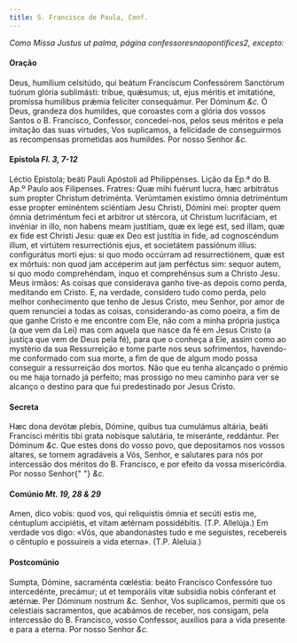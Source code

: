 ```yaml
---
title: S. Francisco de Paula, Conf.
---
```


<em>Como Missa Justus ut palma, página confessoresnaopontifices2, excepto:</em>


#### Oração
<div class="grid grid-cols-2 gap-5">
  <span class="text-justify">
    Deus, humílium celsitúdo, qui beátum Francíscum Confessórem Sanctórum tuórum
    glória sublimásti: tríbue, quǽsumus; ut, ejus méritis et imitatióne,
    promíssa humílibus prǽmia felíciter consequámur. Per Dóminum <em>&c.</em>
  </span>
  <span class="text-justify">
    Ó Deus, grandeza dos humildes, que coroastes com a glória dos vossos Santos
    o B. Francisco, Confessor, concedei-nos, pelos seus méritos e pela imitação
    das suas virtudes, Vos suplicamos, a felicidade de conseguirmos as
    recompensas prometidas aos humildes. Por nosso Senhor <em>&c.</em>
  </span>
</div>

<h4 class="text-center">
  Epístola <em>Fl. 3, 7-12</em>
</h4>
<div class="grid grid-cols-2 gap-5">
  <span class="text-justify">
    Léctio Epistola; beáti Pauli Apóstoli ad Philippénses.
  </span>
  <span class="text-justify">
    Lição da Ep.ª do B. Ap.º Paulo aos Filipenses.
  </span>
  <span class="text-justify">
    Fratres: Quæ mihi fuérunt lucra, hæc arbitrátus sum propter Christum
    detriménta. Verúmtamen exístimo ómnia detriméntum esse propter eminéntem
    sciéntiam Jesu Christi, Dómini mei: propter quem ómnia detriméntum feci et
    arbitror ut stércora, ut Christum lucrifáciam, et invéniar in illo, non
    habens meam justítiam, quæ ex lege est, sed illam, quæ ex fide est Christi
    Jesu: quæ ex Deo est justítia in fide, ad cognoscéndum illum, et virtútem
    resurrectiónis ejus, et societátem passiónum illíus: configurátus morti
    ejus: si quo modo occúrram ad resurrectiónem, quæ est ex mórtuis: non quod
    jam accéperim aut jam perféctus sim: sequor autem, si quo modo comprehéndam,
    inquo et comprehénsus sum a Christo Jesu.
  </span>
  <span class="text-justify">
    Meus irmãos: As coisas que considerava ganho tive-as depois como perda,
    meditando em Cristo. E, na verdade, considero tudo como perda, pelo melhor
    conhecimento que tenho de Jesus Cristo, meu Senhor, por amor de quem
    renunciei a todas as coisas, considerando-as como poeira, a fim de que ganhe
    Cristo e me encontre com Ele, não com a minha própria justiça (a que vem da
    Lei) mas com aquela que nasce da fé em Jesus Cristo (a justiça que vem de
    Deus pela fé), para que o conheça a Ele, assim como ao mystério da sua
    Ressurreição e tome parte nos seus sofrimentos, havendo-me conformado com
    sua morte, a fim de que de algum modo possa conseguir a ressurreição dos
    mortos. Não que eu tenha alcançado o prémio ou me haja tornado já perfeito;
    mas prossigo no meu caminho para ver se alcanço o destino para que fui
    predestinado por Jesus Cristo.
  </span>
</div>


#### Secreta
<div class="grid grid-cols-2 gap-5">
  <span class="text-justify">
    Hæc dona devótæ plebis, Dómine, quibus tua cumulámus altária, beáti
    Francísci méritis tibi grata nobísque salutária, te miseránte, reddántur.
    Per Dóminum <em>&c.</em>
  </span>
  <span class="text-justify">
    Que estes dons do vosso povo, que depositamos nos vossos altares, se tornem
    agradáveis a Vós, Senhor, e salutares para nós por intercessão dos méritos
    do B. Francisco, e por efeito da vossa misericórdia. Por nosso Senhor{" "}
    <em>&c.</em>
  </span>
</div>

<h4 class="text-center">
  Comúnio <em>Mt. 19, 28 & 29</em>
</h4>
<div class="grid grid-cols-2 gap-5">
  <span class="text-justify">
    Amen, dico vobis: quod vos, qui reliquístis ómnia et secúti estis me,
    céntuplum accipiétis, et vitam ætérnam possidébitis. (T.P. Allelúja.)
  </span>
  <span class="text-justify">
    Em verdade vos digo: «Vós, que abandonastes tudo e me seguistes, recebereis
    o cêntuplo e possuireis a vida eterna». (T.P. Aleluia.)
  </span>
</div>


#### Postcomúnio
<div class="grid grid-cols-2 gap-5">
  <span class="text-justify">
    Sumpta, Dómine, sacraménta cœléstia: beáto Francísco Confessóre tuo
    intercedénte, precámur; ut et temporális vitæ subsídia nobis cónferant et
    ætérnæ. Per Dóminum nostrum <em>&c.</em>
  </span>
  <span class="text-justify">
    Senhor, Vos suplicamos, permiti que os celestiais sacramentos, que acabámos
    de receber, nos consigam, pela intercessão do B. Francisco, vosso Confessor,
    auxílios para a vida presente e para a eterna. Por nosso Senhor <em>&c.</em>
  </span>
</div>
